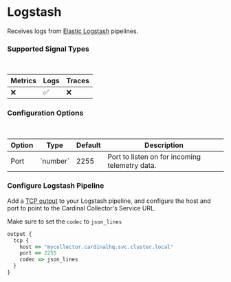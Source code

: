 
# Logstash

Receives logs from [Elastic Logstash](https://www.elastic.co/logstash) pipelines.

### Supported Signal Types
<br />
<Table>
  <thead>
    <Tr>
      <Th>Metrics</Th>
      <Th>Logs</Th>
      <Th>Traces</Th>
    </Tr>
  </thead>
  <tbody>
    <Tr>
      <Td>❌</Td>
      <Td>✅</Td>
      <Td>❌</Td>
    </Tr>
  </tbody>
</Table>

### Configuration Options
<br />
<Table>
  <thead>
    <Tr>
      <Th>Option</Th>
      <Th>Type</Th>
      <Th>Default</Th>
      <Th>Description</Th>
    </Tr>
  </thead>
  <tbody>
    <Tr>
      <Td>Port</Td>
      <Td>`number`</Td>
      <Td>2255</Td>
      <Td>Port to listen on for incoming telemetry data.</Td>
    </Tr>
  </tbody>
</Table>

### Configure Logstash Pipeline

Add a [TCP output](https://www.elastic.co/guide/en/logstash/current/plugins-outputs-tcp.html) to your Logstash pipeline, and configure the host and port to point to the Cardinal Collector's Service URL. 

Make sure to set the `codec` to `json_lines`

```javascript copy
output {
  tcp {
    host => "mycollector.cardinalhq.svc.cluster.local"
    port => 2255
    codec => json_lines
  }
}
```

